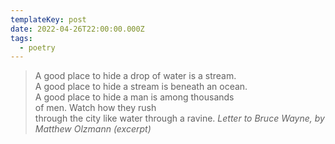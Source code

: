 ```yaml
---
templateKey: post
date: 2022-04-26T22:00:00.000Z
tags:
  - poetry
---
```

> A good place to hide a drop of water is a stream.<br/>
> A good place to hide a stream is beneath an ocean.<br/>
> A good place to hide a man is among thousands<br/>
> of men. Watch how they rush<br/>
> through the city like water through a ravine.
> <cite>Letter to Bruce Wayne, by Matthew Olzmann (excerpt)</cite>
